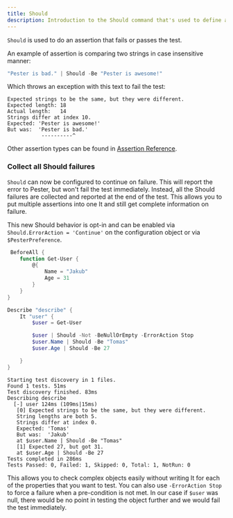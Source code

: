 ```yaml
---
title: Should
description: Introduction to the Should command that's used to define assertions that fails or passes the test
---
```


`Should` is used to do an assertion that fails or passes the test.

An example of assertion is comparing two strings in case insensitive manner:

```powershell
"Pester is bad." | Should -Be "Pester is awesome!"
```

Which throws an exception with this text to fail the test:

```
Expected strings to be the same, but they were different.
Expected length: 18
Actual length:   14
Strings differ at index 10.
Expected: 'Pester is awesome!'
But was:  'Pester is bad.'
           ----------^
```

Other assertion types can be found in [Assertion Reference](assertions).


### Collect all Should failures

`Should` can now be configured to continue on failure. This will report the error to Pester, but won't fail the test immediately. Instead, all the Should failures are collected and reported at the end of the test. This allows you to put multiple assertions into one It and still get complete information on failure.

This new Should behavior is opt-in and can be enabled via `Should.ErrorAction = 'Continue'` on the configuration object or via `$PesterPreference`.

```powershell
 BeforeAll {
    function Get-User {
        @{
            Name = "Jakub"
            Age = 31
        }
    }
}

Describe "describe" {
    It "user" {
        $user = Get-User

        $user | Should -Not -BeNullOrEmpty -ErrorAction Stop
        $user.Name | Should -Be "Tomas"
        $user.Age | Should -Be 27

    }
}

```

```
Starting test discovery in 1 files.
Found 1 tests. 51ms
Test discovery finished. 83ms
Describing describe
  [-] user 124ms (109ms|15ms)
   [0] Expected strings to be the same, but they were different.
   String lengths are both 5.
   Strings differ at index 0.
   Expected: 'Tomas'
   But was:  'Jakub'
   at $user.Name | Should -Be "Tomas"
   [1] Expected 27, but got 31.
   at $user.Age | Should -Be 27
Tests completed in 286ms
Tests Passed: 0, Failed: 1, Skipped: 0, Total: 1, NotRun: 0
```

This allows you to check complex objects easily without writing It for each of the properties that you want to test. You can also use `-ErrorAction Stop` to force a failure when a pre-condition is not met. In our case if `$user` was null, there would be no point in testing the object further and we would fail the test immediately.
